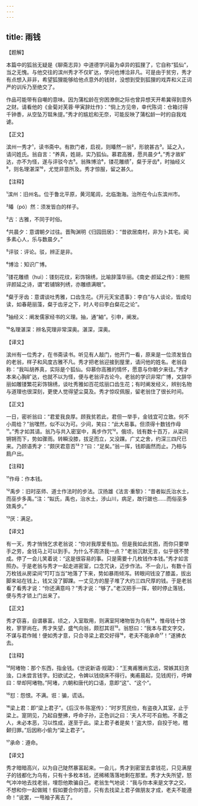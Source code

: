 ```yaml
---
---
---
```

title: 雨钱
---




【题解】


本篇中的狐翁无疑是《聊斋志异》中道德学问最为卓异的狐狸了，它自称“狐仙”，当之无愧。与他交往的滨州秀才不仅旷达，学问也博洽非凡。可是由于贫穷，秀才有点想入非非，希望狐狸能够给他点意外的钱财，没想到受到狐狸的戏弄和义正词严的训斥乃至绝交了。

作品可能带有自嘲的意味。因为蒲松龄在穷困潦倒之际也曾异想天开希冀得到意外之财。请看他的《金菊对芙蓉·甲寅辞灶作》：“倘上方见帝，幸代陈词：仓箱讨得千钟黍，从空坠万铤朱提。”秀才的尴尬和无奈，可能反映了蒲松龄一时的自我戏谑。


【正文】

滨州一秀才¹，读书斋中。有款门者，启视，则皤然一翁²，形貌甚古³。延之入，请问姓氏。翁自言：“养真，姓胡，实乃狐仙。慕君高雅，愿共晨夕⁴。”秀才故旷达，亦不为怪，遂与评驳今古⁵。翁殊博洽⁶，镂花雕缋⁷，粲于牙齿⁸，时抽经义⁹，则名理湛深¹⁰，尤觉非意所及。秀才惊服，留之甚久。

【注释】


¹滨州：旧州名。位于鲁北平原，黄河尾闾，北临渤海。治所在今山东滨州市。

²皤（pó）然：须发皆白的样子。

³古：古雅，不同于时俗。

⁴共晨夕：意谓朝夕过往。晋陶渊明《归园田居》：“昔欲居南村，非为卜其宅。闻多素心人，乐与数晨夕。”

⁵评驳：评论。驳，辨正是非。

⁶博洽：知识广博。

⁷镂花雕缋（huì）：镂刻花纹，彩饰锦绣，比喻辞藻华丽。《南史·颜延之传》：鲍照评颜延之诗，谓“若铺锦列绣，亦雕缋满眼”。

⁸粲于牙齿：意谓谈吐秀雅，口齿生花。《开元天宝遗事》：李白“与人谈论，皆成句读，如春葩丽藻，粲于齿牙之下，时人号曰李白粲花之论”。

⁹抽经义：阐发儒家经书的义理。抽，通“紬”。引申，阐发。

¹⁰名理湛深：辨名究理非常深奥。湛深，深奥。





【译文】


滨州有一位秀才，在书斋读书。听见有人敲门，他开门一看，原来是一位须发皆白的老翁，样子和风度古雅不凡。秀才把老翁迎接到屋里，请问他的姓名。老翁自称：“我叫胡养真，实际是个狐仙。仰慕你高雅的情怀，愿意与你朝夕来往。”秀才本来心胸旷达，也就不以为怪，便与老翁评古论今。老翁的学识非常广博，文辞华丽如雕镂繁花彩饰锦绣，谈吐秀雅如百花炫丽口齿生花；有时阐发经义，辨别名物与道理也很深刻，更使人觉得望尘莫及。秀才惊叹佩服，留老翁住了很长时间。


【正文】

一日，密祈翁曰：“君爱我良厚。顾我贫若此，君但一举手，金钱宜可立致。何不小周给？”翁嘿然，似不以为可。少间，笑曰：“此大易事。但须得十数钱作母¹¹。”秀才如其请。翁乃与共入密室中，禹步作咒¹²。俄顷，钱有数十百万，从梁间锵锵而下，势如骤雨。转瞬没膝，拔足而立，又没踝。广丈之舍，约深三四尺已来。乃顾语秀才：“颇厌君意否¹³？”曰：“足矣。”翁一挥，钱即画然而止。乃相与扃户出。

【注释】


¹¹作母：作本钱。

¹²禹步：旧时巫师、道士作法时的步法。汉扬雄《法言·重黎》：“昔者姒氏治水土，而巫步多禹。”注：“姒氏，禹也，治水土，涉山川，病足，故行跛也……而俗巫多效禹步。”

¹³厌：满足。





【译文】


有一天，秀才悄悄乞求老翁说：“你对我厚爱有加。但是我如此贫困，而你只要举手之劳，金钱马上可以到手。为什么不周济我一点？”老翁沉默无言，似乎很不赞成。停了一会儿笑着说：“这是很容易的事。只是需要十几枚钱作本钱。”秀才如言照办。于是老翁与秀才一起走进密室，口念咒诀，迈步作法。不一会儿，有数十百万枚钱从房梁间“叮叮当当”地落了下来，势如暴雨倾泻。转眼间钱没了膝盖，拔出脚来站在钱上，钱又没了脚踝。一丈见方的屋子堆了大约三四尺厚的钱。于是老翁看了看秀才说：“你还满意吗？”秀才说：“够了。”老汉把手一挥，顿时停止落钱，便与秀才锁上门出来了。


【正文】

秀才窃喜，自谓暴富。顷之，入室取用，则满室阿堵物皆为乌有¹⁴，惟母钱十馀枚，寥寥尚在。秀才失望，盛气向翁，颇怼其诳¹⁵。翁怒曰：“我本与君文字交，不谋与君作贼！便如秀才意，只合寻梁上君交好得¹⁶，老夫不能承命¹⁷！”遂拂衣去。

【注释】


¹⁴阿堵物：那个东西，指金钱。《世说新语·规箴》：“王夷甫雅尚玄远，常嫉其妇贪浊，口未尝言钱字。妇欲试之，令婢以钱绕床不得行。夷甫晨起，见钱阂行，呼婢曰：举却阿堵物。”阿堵，六朝和唐代的口语，意即“这”、“这个”。

¹⁵怼：怨恨。不满。诳：骗，谎话。

¹⁶梁上君：即“梁上君子”。《后汉书·陈寔传》：“时岁荒民俭，有盗夜入其室，止于梁上。寔阴见，乃起自整拂，呼命子孙，正色训之曰：‘夫人不可不自勉。不善之人，未必本恶，习以性成，遂至于此。梁上君子者是矣！’盗大惊，自投于地，稽颡归罪。”后因称小偷为“梁上君子”。

¹⁷承命：遵命。





【译文】


秀才暗暗高兴，以为自己陡然暴富起来。一会儿，秀才到密室去拿钱花，只见满屋子的钱都化为乌有，只有十多枚本钱，还稀稀落落地剩在那里。秀才大失所望，怒气冲冲地去找老翁，埋怨他欺骗自己。老翁生气地说：“我与你本来是文字之交，不想和你一起做贼！假如要合你的意，只有去找梁上君子做朋友才成，老夫不能遵命！”说罢，一甩袖子离去了。